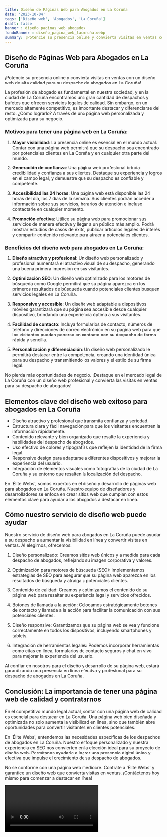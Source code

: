 ```yaml
---
title: Diseño de Páginas Web para Abogados en La Coruña
date: '2023-10-04'
tags: ['Diseño web', 'Abogados', 'La Coruña']
draft: false
banner : diseño_paginas_web_abogados
fondoBanner : diseño_pagina_web_lacoruña.webp
summary: ¡Potencie su presencia online y convierta visitas en ventas con un diseño web de alta calidad para su despacho de abogados en La Coruña!
---
```


## Diseño de Páginas Web para Abogados en La Coruña

¡Potencie su presencia online y convierta visitas en ventas con un diseño web de alta calidad para su despacho de abogados en La Coruña!

La profesión de abogado es fundamental en nuestra sociedad, y en la ciudad de La Coruña encontramos una gran cantidad de despachos y bufetes que ofrecen servicios legales de calidad. Sin embargo, en un mercado altamente competitivo, es importante destacar y diferenciarse del resto. ¿Cómo lograrlo? A través de una página web personalizada y optimizada para su negocio.

### Motivos para tener una página web en La Coruña:

1. **Mayor visibilidad**: La presencia online es esencial en el mundo actual. Contar con una página web permitirá que su despacho sea encontrado por potenciales clientes en La Coruña y en cualquier otra parte del mundo.

2. **Generación de confianza**: Una página web profesional brinda credibilidad y confianza a sus clientes. Destaque su experiencia y logros en el campo legal, y demuestre que su despacho es confiable y competente.

3. **Accesibilidad las 24 horas**: Una página web está disponible las 24 horas del día, los 7 días de la semana. Sus clientes podrán acceder a información sobre sus servicios, horarios de atención e incluso contactarle en cualquier momento.

4. **Promoción efectiva**: Utilice su página web para promocionar sus servicios de manera efectiva y llegar a un público más amplio. Podrá mostrar estudios de casos de éxito, publicar artículos legales de interés y compartir contenido relevante para atraer a potenciales clientes.

### Beneficios del diseño web para abogados en La Coruña:

1. **Diseño atractivo y profesional**: Un diseño web personalizado y profesional aumentará el atractivo visual de su despacho, generando una buena primera impresión en sus visitantes.

2. **Optimización SEO**: Un diseño web optimizado para los motores de búsqueda como Google permitirá que su página aparezca en los primeros resultados de búsqueda cuando potenciales clientes busquen servicios legales en La Coruña.

3. **Responsive y accesible**: Un diseño web adaptable a dispositivos móviles garantizará que su página sea accesible desde cualquier dispositivo, brindando una experiencia óptima a sus visitantes.

4. **Facilidad de contacto**: Incluya formularios de contacto, números de teléfono y direcciones de correo electrónico en su página web para que los visitantes puedan ponerse en contacto con su despacho de forma rápida y sencilla.

5. **Personalización y diferenciación**: Un diseño web personalizado le permitirá destacar entre la competencia, creando una identidad única para su despacho y transmitiendo los valores y el estilo de su firma legal.

No pierda más oportunidades de negocio. ¡Destaque en el mercado legal de La Coruña con un diseño web profesional y convierta las visitas en ventas para su despacho de abogados!

<GifSeo />

<Cta />

## Elementos clave del diseño web exitoso para abogados en La Coruña

- Diseño atractivo y profesional que transmita confianza y seriedad.
- Estructura clara y fácil navegación para que los visitantes encuentren la información rápidamente.
- Contenido relevante y bien organizado que resalte la experiencia y habilidades del despacho de abogados.
- Uso efectivo de colores y tipografías que reflejen la identidad de la firma legal.
- Responsive design para adaptarse a diferentes dispositivos y mejorar la experiencia del usuario.
- Integración de elementos visuales como fotografías de la ciudad de La Coruña y su entorno que resalten la localización del despacho.

En 'Élite Webs', somos expertos en el diseño y desarrollo de páginas web para abogados en La Coruña. Nuestro equipo de diseñadores y desarrolladores se enfoca en crear sitios web que cumplan con estos elementos clave para ayudar a los abogados a destacar en línea.

## Cómo nuestro servicio de diseño web puede ayudar

Nuestro servicio de diseño web para abogados en La Coruña puede ayudar a su despacho a aumentar la visibilidad en línea y convertir visitas en ventas. Al elegirnos, ofrecemos:

1. Diseño personalizado: Creamos sitios web únicos y a medida para cada despacho de abogados, reflejando su imagen corporativa y valores.

2. Optimización para motores de búsqueda (SEO): Implementamos estrategias de SEO para asegurar que su página web aparezca en los resultados de búsqueda y atraiga a potenciales clientes.

3. Contenido de calidad: Creamos y optimizamos el contenido de su página web para resaltar su experiencia legal y servicios ofrecidos.

4. Botones de llamada a la acción: Colocamos estratégicamente botones de contacto y llamada a la acción para facilitar la comunicación con sus potenciales clientes.

5. Diseño responsive: Garantizamos que su página web se vea y funcione correctamente en todos los dispositivos, incluyendo smartphones y tablets.

6. Integración de herramientas legales: Podemos incorporar herramientas como citas en línea, formularios de contacto seguros y chat en vivo para mejorar la experiencia del usuario.

Al confiar en nosotros para el diseño y desarrollo de su página web, estará garantizando una presencia en línea efectiva y profesional para su despacho de abogados en La Coruña.

## Conclusión: La importancia de tener una página web de calidad y contratarnos

En el competitivo mundo legal actual, contar con una página web de calidad es esencial para destacar en La Coruña. Una página web bien diseñada y optimizada no solo aumenta la visibilidad en línea, sino que también abre oportunidades para convertir visitantes en clientes potenciales.

En 'Élite Webs', entendemos las necesidades específicas de los despachos de abogados en La Coruña. Nuestro enfoque personalizado y nuestra experiencia en SEO nos convierten en la elección ideal para su proyecto de diseño web. Permítanos ayudarle a lograr una presencia digital única y efectiva que impulse el crecimiento de su despacho de abogados.

No se conforme con una página web mediocre. Contrate a 'Élite Webs' y garantice un diseño web que convierta visitas en ventas. ¡Contáctenos hoy mismo para comenzar a destacar en línea!

<Video />

<CtaBot job='Abogados' city='La Coruña'/>

<Gmaps query='La Coruña+españa+maps' />
